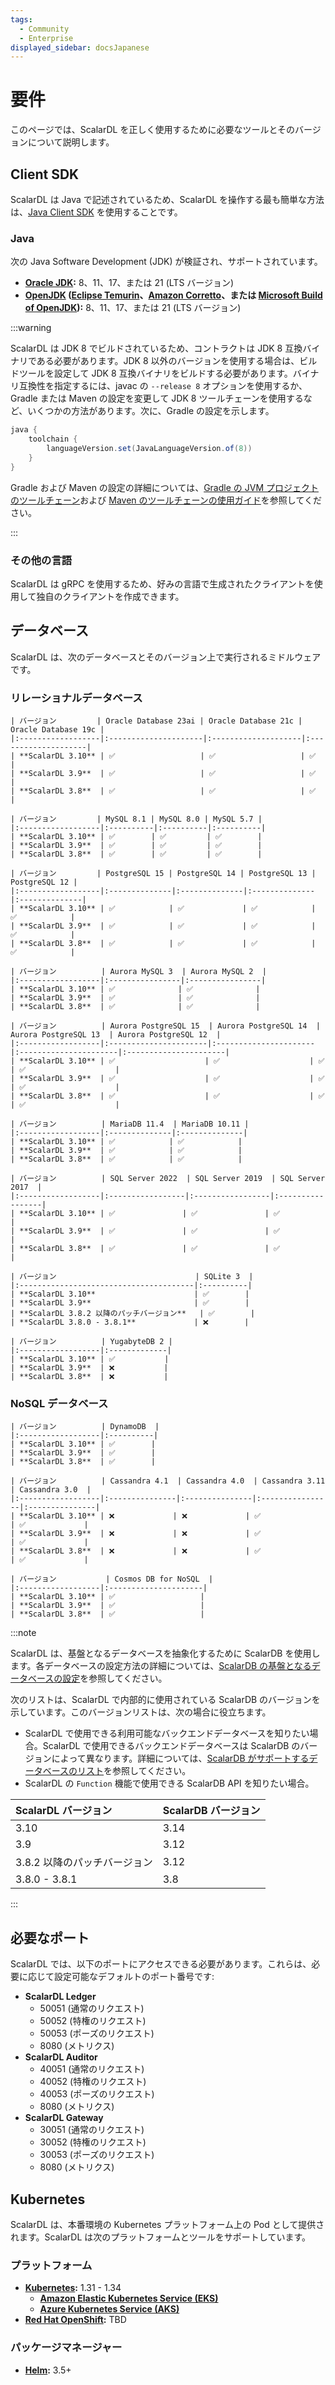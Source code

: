 ```yaml
---
tags:
  - Community
  - Enterprise
displayed_sidebar: docsJapanese
---
```


# 要件


<TranslationBanner />

このページでは、ScalarDL を正しく使用するために必要なツールとそのバージョンについて説明します。

## Client SDK

ScalarDL は Java で記述されているため、ScalarDL を操作する最も簡単な方法は、[Java Client SDK](getting-started.mdx#client-sdk-をダウンロードする) を使用することです。

### Java

次の Java Software Development (JDK) が検証され、サポートされています。

- **[Oracle JDK](https://www.oracle.com/java/):** 8、11、17、または 21 (LTS バージョン)
- **[OpenJDK](https://openjdk.org/) ([Eclipse Temurin](https://adoptium.net/temurin/)、[Amazon Corretto](https://aws.amazon.com/corretto/)、または [Microsoft Build of OpenJDK](https://learn.microsoft.com/en-us/java/openjdk/)):** 8、11、17、または 21 (LTS バージョン)

:::warning

ScalarDL は JDK 8 でビルドされているため、コントラクトは JDK 8 互換バイナリである必要があります。JDK 8 以外のバージョンを使用する場合は、ビルドツールを設定して JDK 8 互換バイナリをビルドする必要があります。バイナリ互換性を指定するには、javac の `--release 8` オプションを使用するか、Gradle または Maven の設定を変更して JDK 8 ツールチェーンを使用するなど、いくつかの方法があります。次に、Gradle の設定を示します。

```gradle
java {
    toolchain {
        languageVersion.set(JavaLanguageVersion.of(8))
    }
}
```

Gradle および Maven の設定の詳細については、[Gradle の JVM プロジェクトのツールチェーン](https://docs.gradle.org/current/userguide/toolchains.html)および [Maven のツールチェーンの使用ガイド](https://maven.apache.org/guides/mini/guide-using-toolchains.html)を参照してください。

:::

### その他の言語

ScalarDL は gRPC を使用するため、好みの言語で生成されたクライアントを使用して独自のクライアントを作成できます。

## データベース

ScalarDL は、次のデータベースとそのバージョン上で実行されるミドルウェアです。

### リレーショナルデータベース

<Tabs groupId="RDBs" queryString>
  <TabItem value="Oracle_Database" label="Oracle Database" default>

    | バージョン         | Oracle Database 23ai | Oracle Database 21c | Oracle Database 19c |
    |:------------------|:---------------------|:--------------------|:--------------------|
    | **ScalarDL 3.10** | ✅                   | ✅                   | ✅                  |
    | **ScalarDL 3.9**  | ✅                   | ✅                   | ✅                  |
    | **ScalarDL 3.8**  | ✅                   | ✅                   | ✅                  |

  </TabItem>
  <TabItem value="MySQL" label="MySQL">

    | バージョン         | MySQL 8.1 | MySQL 8.0 | MySQL 5.7 |
    |:------------------|:----------|:----------|:----------|
    | **ScalarDL 3.10** | ✅        | ✅         | ✅        |
    | **ScalarDL 3.9**  | ✅        | ✅         | ✅        |
    | **ScalarDL 3.8**  | ✅        | ✅         | ✅        |

  </TabItem>
  <TabItem value="PostgreSQL" label="PostgreSQL">

    | バージョン         | PostgreSQL 15 | PostgreSQL 14 | PostgreSQL 13 | PostgreSQL 12 |
    |:------------------|:--------------|:--------------|:--------------|:--------------|
    | **ScalarDL 3.10** | ✅            | ✅             | ✅            | ✅            |
    | **ScalarDL 3.9**  | ✅            | ✅             | ✅            | ✅            |
    | **ScalarDL 3.8**  | ✅            | ✅             | ✅            | ✅            |

  </TabItem>
  <TabItem value="Amazon_Aurora_MySQL" label="Amazon Aurora MySQL">

    | バージョン          | Aurora MySQL 3  | Aurora MySQL 2  |
    |:------------------|:----------------|:----------------|
    | **ScalarDL 3.10** | ✅              | ✅              |
    | **ScalarDL 3.9**  | ✅              | ✅              |
    | **ScalarDL 3.8**  | ✅              | ✅              |

  </TabItem>
  <TabItem value="Amazon_Aurora_PostgreSQL" label="Amazon Aurora PostgreSQL">

    | バージョン          | Aurora PostgreSQL 15  | Aurora PostgreSQL 14  | Aurora PostgreSQL 13  | Aurora PostgreSQL 12  |
    |:------------------|:----------------------|:----------------------|:----------------------|:----------------------|
    | **ScalarDL 3.10** | ✅                    | ✅                    | ✅                    | ✅                    |
    | **ScalarDL 3.9**  | ✅                    | ✅                    | ✅                    | ✅                    |
    | **ScalarDL 3.8**  | ✅                    | ✅                    | ✅                    | ✅                    |

  </TabItem>
  <TabItem value="MariaDB" label="MariaDB">

    | バージョン          | MariaDB 11.4  | MariaDB 10.11 |
    |:------------------|:--------------|:--------------|
    | **ScalarDL 3.10** | ✅            | ✅            |
    | **ScalarDL 3.9**  | ✅            | ✅            |
    | **ScalarDL 3.8**  | ✅            | ✅            |

  </TabItem>
  <TabItem value="SQL_Server" label="SQL Server">

    | バージョン          | SQL Server 2022  | SQL Server 2019  | SQL Server 2017  |
    |:------------------|:-----------------|:-----------------|:-----------------|
    | **ScalarDL 3.10** | ✅               | ✅               | ✅               |
    | **ScalarDL 3.9**  | ✅               | ✅               | ✅               |
    | **ScalarDL 3.8**  | ✅               | ✅               | ✅               |

  </TabItem>
  <TabItem value="SQLite" label="SQLite">

    | バージョン                               | SQLite 3  |
    |:---------------------------------------|:----------|
    | **ScalarDL 3.10**                      | ✅        |
    | **ScalarDL 3.9**                       | ✅        |
    | **ScalarDL 3.8.2 以降のパッチバージョン**   | ✅        |
    | **ScalarDL 3.8.0 - 3.8.1**             | ❌        |

  </TabItem>
  <TabItem value="YugabyteDB" label="YugabyteDB">

    | バージョン          | YugabyteDB 2 |
    |:------------------|:-------------|
    | **ScalarDL 3.10** | ✅           |
    | **ScalarDL 3.9**  | ❌           |
    | **ScalarDL 3.8**  | ❌           |

  </TabItem>
</Tabs>

### NoSQL データベース

<Tabs groupId="NoSQL" queryString>
  <TabItem value="Amazon_DynamoDB" label="Amazon DynamoDB" default>

    | バージョン          | DynamoDB  |
    |:------------------|:----------|
    | **ScalarDL 3.10** | ✅        |
    | **ScalarDL 3.9**  | ✅        |
    | **ScalarDL 3.8**  | ✅        |

  </TabItem>
  <TabItem value="Apache_Cassandra" label="Apache Cassandra">

    | バージョン          | Cassandra 4.1  | Cassandra 4.0  | Cassandra 3.11  | Cassandra 3.0  |
    |:------------------|:---------------|:---------------|:----------------|:---------------|
    | **ScalarDL 3.10** | ❌             | ❌             | ✅              | ✅             |
    | **ScalarDL 3.9**  | ❌             | ❌             | ✅              | ✅             |
    | **ScalarDL 3.8**  | ❌             | ❌             | ✅              | ✅             |

  </TabItem>
  <TabItem value="Azure_Cosmos_DB_for_NoSQL" label="Azure Cosmos DB for NoSQL">

    | バージョン           | Cosmos DB for NoSQL  |
    |:------------------|:---------------------|
    | **ScalarDL 3.10** | ✅                   |
    | **ScalarDL 3.9**  | ✅                   |
    | **ScalarDL 3.8**  | ✅                   |

  </TabItem>
</Tabs>

:::note

ScalarDL は、基盤となるデータベースを抽象化するために ScalarDB を使用します。各データベースの設定方法の詳細については、[ScalarDB の基盤となるデータベースの設定](https://scalardb.scalar-labs.com/docs/latest/database-configurations)を参照してください。

次のリストは、ScalarDL で内部的に使用されている ScalarDB のバージョンを示しています。このバージョンリストは、次の場合に役立ちます。

- ScalarDL で使用できる利用可能なバックエンドデータベースを知りたい場合。ScalarDL で使用できるバックエンドデータベースは ScalarDB のバージョンによって異なります。詳細については、[ScalarDB がサポートするデータベースのリスト](https://scalardb.scalar-labs.com/ja-jp/docs/latest/requirements#データベース)を参照してください。
- ScalarDL の `Function` 機能で使用できる ScalarDB API を知りたい場合。

| ScalarDL バージョン        | ScalarDB バージョン |
|:-------------------------|:------------------|
| 3.10                     | 3.14              |
| 3.9                      | 3.12              |
| 3.8.2 以降のパッチバージョン | 3.12              |
| 3.8.0 - 3.8.1            | 3.8               |

:::

## 必要なポート

ScalarDL では、以下のポートにアクセスできる必要があります。これらは、必要に応じて設定可能なデフォルトのポート番号です:

- **ScalarDL Ledger**
  - 50051 (通常のリクエスト)
  - 50052 (特権のリクエスト)
  - 50053 (ポーズのリクエスト)
  - 8080 (メトリクス)
- **ScalarDL Auditor**
  - 40051 (通常のリクエスト)
  - 40052 (特権のリクエスト)
  - 40053 (ポーズのリクエスト)
  - 8080 (メトリクス)
- **ScalarDL Gateway**
  - 30051 (通常のリクエスト)
  - 30052 (特権のリクエスト)
  - 30053 (ポーズのリクエスト)
  - 8080 (メトリクス)

## Kubernetes

ScalarDL は、本番環境の Kubernetes プラットフォーム上の Pod として提供されます。ScalarDL は次のプラットフォームとツールをサポートしています。

### プラットフォーム

- **[Kubernetes](https://kubernetes.io/):** 1.31 - 1.34
  - **[Amazon Elastic Kubernetes Service (EKS)](https://aws.amazon.com/eks/)**
  - **[Azure Kubernetes Service (AKS)](https://azure.microsoft.com/en-us/products/kubernetes-service)**
- **[Red Hat OpenShift](https://www.redhat.com/en/technologies/cloud-computing/openshift):** TBD

### パッケージマネージャー

- **[Helm](https://helm.sh/):** 3.5+

